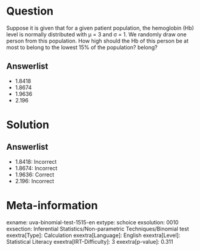 Question
========

Suppose it is given that for a given patient population, the hemoglobin (Hb) level is normally distributed with μ = 3 and σ = 1. We randomly draw one person from this population. How high should the Hb of this person be at most to belong to the lowest 15% of the population? belong?

Answerlist
----------

* 1.8418
* 1.8674
* 1.9636
* 2.196

Solution
========

Answerlist
----------

* 1.8418: Incorrect
* 1.8674: Incorrect
* 1.9636: Correct
* 2.196: Incorrect

Meta-information
================
exname: uva-binomial-test-1515-en
extype: schoice
exsolution: 0010
exsection: Inferential Statistics/Non-parametric Techniques/Binomial test
exextra[Type]: Calculation
exextra[Language]: English
exextra[Level]: Statistical Literacy
exextra[IRT-Difficulty]: 3
exextra[p-value]: 0.311
